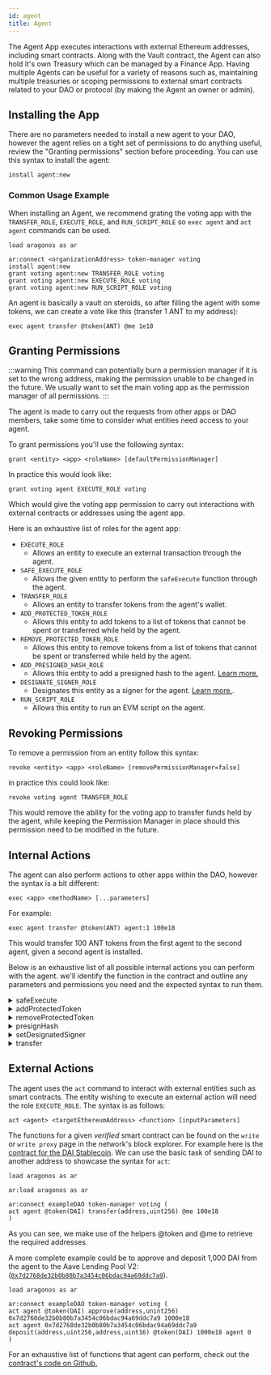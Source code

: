 ```yaml
---
id: agent
title: Agent
---
```


The Agent App executes interactions with external Ethereum addresses, including smart contracts. Along with the Vault contract, the Agent can also hold it's own Treasury which can be managed by a Finance App. Having multiple Agents can be useful for a variety of reasons such as, maintaining multiple treasuries or scoping permissions to external smart contracts related to your DAO or protocol (by making the Agent an owner or admin).

## Installing the App

There are no parameters needed to install a new agent to your DAO, however the agent relies on a tight set of permissions to do anything useful, review the "Granting permissions" section before proceeding. You can use this syntax to install the agent:

```
install agent:new
```

### Common Usage Example

When installing an Agent, we recommend grating the voting app with the `TRANSFER_ROLE`, `EXECUTE_ROLE`, and `RUN_SCRIPT_ROLE` so `exec agent` and `act agent` commands can be used.

```
load aragonos as ar

ar:connect <organizationAddress> token-manager voting
install agent:new
grant voting agent:new TRANSFER_ROLE voting
grant voting agent:new EXECUTE_ROLE voting
grant voting agent:new RUN_SCRIPT_ROLE voting
```

An agent is basically a vault on steroids, so after filling the agent with some tokens, we can create a vote like this (transfer 1 ANT to my address):

```
exec agent transfer @token(ANT) @me 1e18
```

<InstallVersioning />

## Granting Permissions

:::warning
This command can potentially burn a permission manager if it is set to the wrong address, making the permission unable to be changed in the future. We usually want to set the main voting app as the permission manager of all permissions.
:::

The agent is made to carry out the requests from other apps or DAO members, take some time to consider what entities need access to your agent.

To grant permissions you'll use the following syntax:

```
grant <entity> <app> <roleName> [defaultPermissionManager]
```

In practice this would look like:

```
grant voting agent EXECUTE_ROLE voting
```

Which would give the voting app permission to carry out interactions with external contracts or addresses using the agent app.

Here is an exhaustive list of roles for the agent app:

- `EXECUTE_ROLE`
  - Allows an entity to execute an external transaction through the agent.
- `SAFE_EXECUTE_ROLE`
  - Allows the given entity to perform the `safeExecute` function through the agent.
- `TRANSFER_ROLE`
  - Allows an entity to transfer tokens from the agent's wallet.
- `ADD_PROTECTED_TOKEN_ROLE`
  - Allows this entity to add tokens to a list of tokens that cannot be spent or transferred while held by the agent.
- `REMOVE_PROTECTED_TOKEN_ROLE`
  - Allows this entity to remove tokens from a list of tokens that cannot be spent or transferred while held by the agent.
- `ADD_PRESIGNED_HASH_ROLE`
  - Allows this entity to add a presigned hash to the agent. [Learn more.](https://forum.aragon.org/t/agent-app-arbitrary-actions-from-daos/275)
- `DESIGNATE_SIGNER_ROLE`
  - Designates this entity as a signer for the agent. [Learn more.](https://forum.aragon.org/t/agent-app-arbitrary-actions-from-daos/275).
- `RUN_SCRIPT_ROLE`
  - Allows this entity to run an EVM script on the agent.


<TypesOfEntities />


<OracleGrant />


## Revoking Permissions

To remove a permission from an entity follow this syntax:

```
revoke <entity> <app> <roleName> [removePermissionManager=false]
```

in practice this could look like:

```
revoke voting agent TRANSFER_ROLE
```

This would remove the ability for the voting app to transfer funds held by the agent, while keeping the Permission Manager in place should this permission need to be modified in the future.

## Internal Actions
The agent can also perform actions to other apps within the DAO, however the syntax is a bit different:

```
exec <app> <methodName> [...parameters]
```

For example:

```
exec agent transfer @token(ANT) agent:1 100e18
```

This would transfer 100 ANT tokens from the first agent to the second agent, given a second agent is installed.

Below is an exhaustive list of all possible internal actions you can perform with the agent. we'll identify the function in the contract and outline any parameters and permissions you need and the expected syntax to run them.

<details>
<summary>safeExecute</summary>
Executes the specified action to an external contract, while preventing protected tokens from being spent.

#### Parameters
- `target` - The ETH address of the external contract you want to interact with. (ethAddress)
- `data` - Calldata for the action. (bytes)

#### Permissions

The entity executing the action via the agent will need the `SAFE_EXECUTE_ROLE` role.

#### Syntax

`exec agent safeExecute <target> <data>`

</details>

<details>

<summary>addProtectedToken</summary>

This will add a specified token address, to a list of tokens that cannot be spent or transferred while held by the agent.

#### Parameters
- `token` - The token address of the token you want to protect.

#### Permissions

The entity executing the action via the agent will need the `ADD_PROTECTED_TOKEN_ROLE` role. (ETHaddress)

#### Syntax

`exec agent addProtectedtoken <token>`

</details>

<details>
<summary>removeProtectedToken</summary>

This will remove a specified token address, to a list of tokens that cannot be spent or transferred while held by the agent.

#### Parameters
- `token` - The token address of the token you want to remove from the protected tokens list. (ETHaddress)

#### Permissions

The entity executing the action via the agent will need the `REMOVE_PROTECTED_TOKEN_ROLE` role.

#### Syntax

`exec agent removeProtectedtoken <token>`

</details>

<details>

<summary>presignHash</summary>

Identifies a hash that will automatically be considered signed.

#### Parameters

- `hash` - The hash that will be considered signed automatically. (bytes)

#### Permissions
The entity executing the action via the agent will need the `ADD_PRESIGNED_HASH_ROLE` role.

#### Syntax

`exec agent presignHash <hash>`

</details>

<details>

<summary>setDesignatedSigner</summary>

Sets an ETH address as the designated signer of the app, which then can sign messages on behalf of the app.

#### Parameters

- `address` - The address of the entity you want to designate as the signer. (ETHaddress)

#### Permissions

The entity executing the action via the agent will need the `DESIGNATE_SIGNER_ROLE` role.

#### Syntax

`exec agent setDesignatedSigner <address>`

</details>

<details>
<summary>transfer</summary>

Transfers tokens from the agent to a specified ETH adress.

#### Parameters

- `token` - The token contract address of the token you wish to transfer. (ETHaddress)
- `to` - The ETH address to send tokens to. (ETHaddress)
- `value` - The amount of tokens you wish to send, taking into consideration the decimal precision. (uint256)

#### Permissions

The entity executing the action via the agent will need the `TRANSFER_ROLE` role.

#### Syntax

`exec agent transfer <token> <to> <value>`

</details>


## External Actions
The agent uses the `act` command to interact with external entities such as smart contracts. The entity wishing to execute an external action will need the role `EXECUTE_ROLE`.
 The syntax is as follows:

```
act <agent> <targetEthereumAddress> <function> [inputParameters]
```

The functions for a given *verified* smart contract can be found on the `write` or `write proxy` page in the network's block explorer. For example here is the [contract for the DAI Stablecoin](https://etherscan.io/token/0x6b175474e89094c44da98b954eedeac495271d0f#writeContract). We can use the basic task of sending DAI to another address to showcase the syntax for `act`:

```
load aragonos as ar

ar:load aragonos as ar

ar:connect exampleDAO token-manager voting (
act agent @token(DAI) transfer(address,uint256) @me 100e18
)
```

As you can see, we make use of the helpers @token and @me to retrieve the required addresses.


A more complete example could be to approve and deposit 1,000 DAI from the agent to the Aave Lending Pool V2: ([`0x7d2768de32b0b80b7a3454c06bdac94a69ddc7a9`](https://etherscan.io/address/0x7d2768de32b0b80b7a3454c06bdac94a69ddc7a9#writeProxyContract)).

```
load aragonos as ar

ar:connect exampleDAO token-manager voting (
act agent @token(DAI) approve(address,unint256) 0x7d2768de32b0b80b7a3454c06bdac94a69ddc7a9 1000e18
act agent 0x7d2768de32b0b80b7a3454c06bdac94a69ddc7a9 deposit(address,uint256,address,uint16) @token(DAI) 1000e18 agent 0
)
```

For an exhaustive list of functions that agent can perform, check out the [contract's code on Github.](https://github.com/aragon/aragon-apps/blob/master/apps/agent/contracts/Agent.sol)
